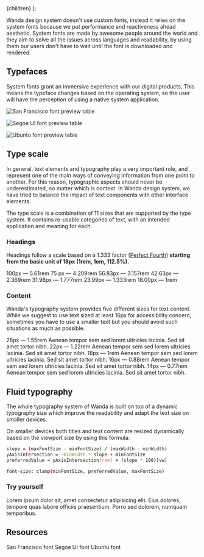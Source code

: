 
  <MdxLayout title="Typography" description="God is in the kerning">
    {children}
  </MdxLayout>
);

Wanda design system doesn't use custom fonts, instead it relies on the system fonts because we put performance and reactiveness ahead aesthetic. System fonts are made by awesome people around the world and they aim to solve all the issues across languages and readability, by using them our users don't have to wait until the font is downloaded and rendered.

## Typefaces

System fonts grant an immersive experience with our digital products. This means the typeface changes based on the operating system, so the user will have the perception of using a native system application.

![San Francisco font preview table](/design/typography/sf-table.svg)

![Segoe UI font preview table](/design/typography/segoe-table.svg)

![Ubuntu font preview table](/design/typography/ubuntu-table.svg)

## Type scale

In general, text elements and typography play a very important role, and represent one of the main ways of conveying information from one point to another. For this reason, typographic aspects should never be underestimated, no matter which is context. In Wanda design system, we have tried to balance the impact of text components with other interface elements.

The type scale is a combination of 11 sizes that are supported by the type system. It contains re-usable categories of text, with an intended application and meaning for each.

### Headings

Headings follow a scale based on a 1.333 factor ([Perfect Fourth](https://type-scale.com/?size=18&scale=1.333&text=A%20Visual%20Type%20Scale&font=Poppins&fontweight=600&bodyfont=body_font_default&bodyfontweight=400&lineheight=1.75&backgroundcolor=%23ffffff&fontcolor=%23000000&preview=false)) **starting from the basic unit of 18px (1rem, 1em, 112.5%).**

<LiveArea horizontalAlign="start" direction="column" rowGap={32} live={false}>
  <Stack>
    <Text style={{ color: "var(--dimmed-5)" }} weight="bold" size={16}>
      100px — 5.61rem
    </Text>
    <Title as="h1" level="display">
      Display Title
    </Title>
  </Stack>
  <Stack>
    <Text style={{ color: "var(--dimmed-5)" }} weight="bold" size={16}>
      75 px — 4.209rem
    </Text>
    <Title as="h1" level="1">
      Level 1 Heading
    </Title>
  </Stack>
  <Stack>
    <Text style={{ color: "var(--dimmed-5)" }} weight="bold" size={16}>
      56.83px — 3.157rem
    </Text>
    <Title as="h2" level="2">
      Level 2 Heading
    </Title>
  </Stack>
  <Stack>
    <Text style={{ color: "var(--dimmed-5)" }} weight="bold" size={16}>
      42.63px — 2.369rem
    </Text>
    <Title as="h3" level="3">
      Level 3 Heading
    </Title>
  </Stack>
  <Stack>
    <Text style={{ color: "var(--dimmed-5)" }} weight="bold" size={16}>
      31.98px — 1.777rem
    </Text>
    <Title as="h4" level="4">
      Level 4 Heading
    </Title>
  </Stack>
  <Stack>
    <Text style={{ color: "var(--dimmed-5)" }} weight="bold" size={16}>
      23.99px — 1.333rem
    </Text>
    <Title as="h5" level="5">
      Level 5 Heading
    </Title>
  </Stack>
  <Stack>
    <Text style={{ color: "var(--dimmed-5)" }} weight="bold" size={16}>
      18.00px — 1rem
    </Text>
    <Title as="h6" level="6">
      Level 6 Heading
    </Title>
  </Stack>
</LiveArea>

### Content

Wanda's typography system provides five different sizes for text content. While we suggest to use text sized at least 16px for accessibility concern, sometimes you have to use a smaller text but you should avoid such situations as much as possible.

<LiveArea horizontalAlign="start" direction="column" rowGap={32} live={false}>
  <Stack>
    <Text style={{ color: "var(--dimmed-5)" }} weight="bold" size={16}>
      28px — 1.55rem
    </Text>
    <Text size={28}>
      Aenean tempor sem sed lorem ultricies lacinia. Sed sit amet tortor nibh.
    </Text>
  </Stack>
  <Stack>
    <Text style={{ color: "var(--dimmed-5)" }} weight="bold" size={16}>
      22px — 1.22rem
    </Text>
    <Text size={22}>
      Aenean tempor sem sed lorem ultricies lacinia. Sed sit amet tortor nibh.
    </Text>
  </Stack>
  <Stack>
    <Text style={{ color: "var(--dimmed-5)" }} weight="bold" size={16}>
      18px — 1rem
    </Text>
    <Text size={18}>
      Aenean tempor sem sed lorem ultricies lacinia. Sed sit amet tortor nibh.
    </Text>
  </Stack>
  <Stack>
    <Text style={{ color: "var(--dimmed-5)" }} weight="bold" size={16}>
      16px — 0.88rem
    </Text>
    <Text size={16}>
      Aenean tempor sem sed lorem ultricies lacinia. Sed sit amet tortor nibh.
    </Text>
  </Stack>
  <Stack>
    <Text style={{ color: "var(--dimmed-5)" }} weight="bold" size={16}>
      14px — 0.77rem
    </Text>
    <Text size={14}>
      Aenean tempor sem sed lorem ultricies lacinia. Sed sit amet tortor nibh.
    </Text>
  </Stack>
</LiveArea>

## Fluid typography

The whole typography system of Wanda is built on top of a dynamic typography size which improve the readability and adapt the text size on smaller devices.

On smaller devices both titles and text content are resized dynamically based on the viewport size by using this formula:

```bash
slope = (maxFontSize - minFontSize) / (maxWidth - minWidth)
yAxisIntersection = -minWidth * slope + minFontSize
preferredValue = yAxisIntersection[rem] + (slope * 100)[vw]

font-size: clamp(minFontSize, preferredValue, maxFontSize)
```

### Try yourself

<Resizer padding={false} height="300">
  <LiveArea live={false}>
    <LiveFrame>
      <Prose>
        <Title as="h1" level="1">
          Sample title
        </Title>
        <Text size={22}>
          Lorem ipsum dolor sit, amet consectetur adipisicing elit. Eius
          dolores, tempore quas labore officiis praesentium. Porro sed dolorem,
          numquam temporibus.
        </Text>
      </Prose>
    </LiveFrame>
  </LiveArea>
</Resizer>

## Resources

<TileGrid>
  <Tile
    icon="arrow-up-right"
    as="a"
    target="_blank"
    rel="noopener noreferrer"
    href="https://developer.apple.com/fonts/"
  >
    <Text weight="bold">San Francisco font</Text>
  </Tile>
  <Tile
    icon="arrow-up-right"
    as="a"
    target="_blank"
    rel="noopener noreferrer"
    href="https://docs.microsoft.com/en-us/windows/apps/design/downloads/#fonts"
  >
    <Text weight="bold">Segoe UI font</Text>
  </Tile>
  <Tile
    icon="arrow-up-right"
    as="a"
    target="_blank"
    rel="noopener noreferrer"
    href="https://design.ubuntu.com/font/"
  >
    <Text weight="bold">Ubuntu font</Text>
  </Tile>
</TileGrid>
